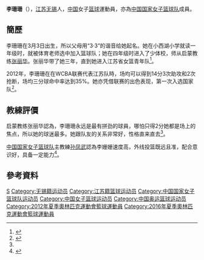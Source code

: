 {{Otheruses|李珊珊}}
{{Infobox sportsperson
| headercolor    = #D2691E
| name           = 李珊珊
| image          =
| imagesize      = 
| caption        =
| birthname      =
| fullname       =
| nickname       =
| nationality    = 
| residence      =
| birthdate      = {{birth_date_and_age|1987|3|3}}<ref name="伦敦奥运">{{cite web|title=2012伦敦奥运会中国体育代表团成员名录 - 李珊珊|url=http://2012teamchina.olympic.cn/index.php/personview/persons/16277|access-date=2012-07-15|archive-date=2019-09-27|archive-url=https://web.archive.org/web/20190927214401/http://2012teamchina.olympic.cn/index.php/personview/persons/16277|dead-url=no}}{{zh-cn}}</ref>
| birthplace     = {{CHN}}[[江苏|江苏]][[无锡|无锡]]
| height         = {{height|m=1.77}}<ref name="伦敦奥运"/>
| weight         = {{weight|kg=70}}<ref name="伦敦奥运"/>
| website        = 
| country        = {{CHN}}
| sport          = 女子[[籃球|籃球]]
| collegeteam    =
| club           =
| team           =
| turnedpro      =
| coach          =
| retired        =
| coaching       =
| worlds         =
| regionals      =
| nationals      =
| olympics       =
| paralympics    =
| highestranking =
| pb             =
| medaltemplates = 
| show-medals    = yes
}}

'''李珊珊'''（{{bd|1987年|3月3日}}），[[江苏|江苏]][[无锡|无锡]]人，[[中国|中国]]女子[[篮球|篮球]]運動員，亦為[[中国国家女子篮球队|中国国家女子篮球队]]成員。

== 簡歷 ==
李珊珊在3月3日出生，所以父母用“3·3”的谐音给她起名。她在小西湖小学就读一年级时，就被体育老师选中加入篮球队；她在四年级时进入了少体校，师从启蒙教练[[张丽华|张丽华]]。张丽华带了她三年，直到她进入江苏省女篮青年队<ref name="南京日报">{{cite news|title=场上“假小子”场下“小棉袄” 南京女孩李珊珊的奥运篮球梦|url=http://jlwb.njnews.cn/html/2012-07/31/content_1289105.htm|newspaper=南京日报|date=2012-07-31}}{{dead link|date=2018年3月 |bot=InternetArchiveBot |fix-attempted=yes }}</ref>。

2012年，李珊珊在在WCBA联赛代表江苏队時，场均可以得到14分3次助攻和2次抢断，场均三分球命中率达到35%。她亦凭借联赛的出色表现，第一次入选国家队<ref>{{cite news|title=李珊珊：首场国家队比赛很紧张 向老队员学习|url=http://sports.qq.com/a/20120420/001008.htm|newspaper=腾讯体育|date=2012-04-20|accessdate=2014-09-20|archive-date=2021-02-01|archive-url=https://web.archive.org/web/20210201181740/https://sports.qq.com/a/20120420/001008.htm|dead-url=no}}</ref>。

== 教練評價 ==
启蒙教练张丽华認為，李珊珊永远是最有拼劲的球員，哪怕只得2分她都是场上的焦点，所以她的球迷最多。她跟队友的关系非常好，性格直来直去<ref name="南京日报"/>。

[[中国国家女子篮球队|中国国家女子篮球队]]主教練[[孙凤武|孙凤武]]認為李姗姗速度高，外线投篮既远且准，配合意识好，具备一定能力<ref>{{cite news|title=李珊珊家乡作战获赞 孙凤武：两将让人眼前一亮|url=http://sports.sohu.com/20120420/n341187652.shtml|newspaper=搜狐体育|date=2012-04-20|accessdate=2012-08-10|archive-date=2019-09-19|archive-url=https://web.archive.org/web/20190919110430/http://sports.sohu.com/20120420/n341187652.shtml|dead-url=no}}</ref>。

== 參考資料 ==
{{Reflist}}

{{2012年夏季奧林匹克運動會中國國家女子籃球隊}}
{{2016年夏季奥运会中国女子篮球阵容}}

{{Authority control}}
{{DEFAULTSORT:LI Shanshan}}
[[Category:李姓|S]]
[[Category:无锡籍运动员|Category:无锡籍运动员]]
[[Category:江苏籍篮球运动员|Category:江苏籍篮球运动员]]
[[Category:中国国家女子篮球队运动员|Category:中国国家女子篮球队运动员]]
[[Category:中国女子篮球运动员|Category:中国女子篮球运动员]]
[[Category:中国奥运篮球运动员|Category:中国奥运篮球运动员]]
[[Category:2012年夏季奧林匹克運動會籃球運動員|Category:2012年夏季奧林匹克運動會籃球運動員]]
[[Category:2016年夏季奧林匹克運動會籃球運動員|Category:2016年夏季奧林匹克運動會籃球運動員]]